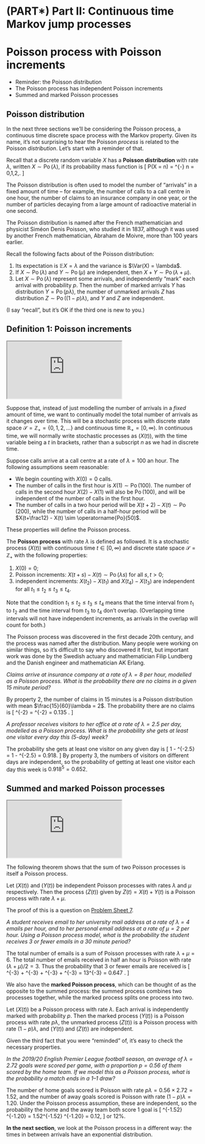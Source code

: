 # (PART\*) Part II: Continuous time Markov jump processes  {-}


# Poisson process with Poisson increments  {#S13-poisson-poisson}


::: {.mysummary}
* Reminder: the Poisson distribution
* The Poisson process has independent Poisson increments
* Summed and marked Poisson processes
:::


\newcommand{\Po}{\operatorname{Po}}
\newcommand{\ee}{\mathrm{e}}


## Poisson distribution {#poisson-dist}

In the next three sections we'll be considering the Poisson process, a continuous time discrete space process with the Markov property. Given its name, it's not surprising to hear the Poisson *process* is related to the Poisson *distribution*. Let's start with a reminder of that.

Recall that a discrete random variable $X$ has a **Poisson distribution** with rate $\lambda$, written $X \sim \Po(\lambda)$, if its probability mass function is
  \[ \mathbb P(X = n) = \ee^{-\lambda} \frac{\lambda^n}{n!} \qquad n = 0,1,2,\dots. \]
  
The Poisson distribution is often used to model the number of "arrivals" in a fixed amount of time -- for example, the number of calls to a call centre in one hour, the number of claims to an insurance company in one year, or the number of particles decaying from a large amount of radioactive material in one second.

The Poisson distribution is named after the French mathematician and physicist Siméon Denis Poisson, who studied it in 1837, although it was used by another French mathematician, Abraham de Moivre, more than 100 years earlier.
  
Recall the following facts about of the Poisson distribution:

1. Its expectation is $\mathbb EX = \lambda$ and the variance is $\Var(X) = \lambda$.
2. If $X \sim \Po(\lambda)$ and $Y \sim \Po(\mu)$ are independent, then $X + Y \sim \Po(\lambda+\mu)$.
3. Let $X \sim \Po(\lambda)$ represent some arrivals, and independently "mark" each arrival with probability $p$. Then the number of marked arrivals $Y$ has distribution $Y = \Po(p\lambda)$, the number of unmarked arrivals $Z$ has distribution $Z \sim \Po((1-p)\lambda)$, and $Y$ and $Z$ are independent.

(I say "recall", but it's OK if the third one is new to you.)



## Definition 1: Poisson increments {#poisson-def-poisson}



:::: {.videowrap}
::: {.videowrapper}
<iframe src="https://www.youtube.com/embed/PeMq_cHiCr0"></iframe>
:::
::::



Suppose that, instead of just modelling the number of arrivals in a *fixed* amount of time, we want to continually model the total number of arrivals as it changes over time. This will be a stochastic process with discrete state space $\mathcal S = \mathbb Z_+ = \{0,1,2,\dots\}$ and continuous time $\mathbb R_+ = [0,\infty)$. In continuous time, we will normally write stochastic processes as $(X(t))$, with the time variable being a $t$ in brackets, rather than a subscript $n$ as we had in discrete time.

Suppose calls arrive at a call centre at a rate of $\lambda = 100$ an hour. The following assumptions seem reasonable:

* We begin counting with $X(0) = 0$ calls.
* The number of calls in the first hour is $X(1) \sim \Po(100)$. The number of calls in the second hour $X(2) - X(1)$ will also be $\Po(100)$, and will be independent of the number of calls in the first hour.
* The number of calls in a two hour period will be $X(t+2) - X(t) \sim \Po(200)$, while the number of calls in a half-hour period will be $X(t+\frac12) - X(t) \sim \Po(50)$.

These properties will define the Poisson process.

:::{.definition #poisson-def-1}
The **Poisson process** with rate $\lambda$ is defined as followed. It is a stochastic process $(X(t))$ with continuous time $t \in [0,\infty)$ and discrete state space $\mathcal S = \mathbb Z_+$ with the following properties:

1. $X(0) = 0$;
2. Poisson increments: $X(t+s) - X(t) \sim \Po(\lambda s)$ for all $s,t>0$;
3. independent increments: $X(t_2) - X(t_1)$ and $X(t_4) - X(t_3)$ are independent for all $t_1 \leq t_2 \leq t_3 \leq t_4$.
:::

Note that the condition $t_1 \leq t_2 \leq t_3 \leq t_4$ means that the time interval from $t_1$ to $t_2$ and the time interval from $t_3$ to $t_4$ don't overlap. (Overlapping time intervals will not have independent increments, as arrivals in the overlap will count for both.)

The Poisson process was discovered in the first decade 20th century, and the process was named after the distribution. Many people were working on similar things, so it's difficult to say who discovered it first, but important work was done by the Swedish actuary and mathematician Filip Lundberg and the Danish engineer and mathematician AK Erlang.

:::{.example #poisson-ex-1}
*Claims arrive at insurance company at a rate of $\lambda = 8$ per hour, modelled as a Poisson process. What is the probability there are no claims in a given $15$ minute period?*

By property 2, the number of claims in $15$ minutes is a Poisson distribution with mean $\frac{15}{60}\lambda = 2$. The probability there are no claims is
\[ \ee^{-2} \frac{2^0}{0!} = \ee^{-2} = 0.135 . \]
:::

::: {.example #poisson-ex-2}
*A professor receives visitors to her office at a rate of $\lambda = 2.5$ per day, modelled as a Poisson process. What is the probability she gets at least one visitor every day this (5-day) week?*

The probability she gets at least one visitor on any given day is
\[ 1 - \ee^{-2.5} \frac{2.5^0}{0!} = 1 - \ee^{-2.5} = 0.918.   \]
By property 3, the numbers of visitors on different days are independent, so the probability of getting at least one visitor each day this week is
$0.918^5 = 0.652$.
:::


  
  
## Summed and marked Poisson processes {#summed-marked}


:::: {.videowrap}
::: {.videowrapper}
<iframe src="https://www.youtube.com/embed/3bassWPMBVY"></iframe>
:::
::::


The following theorem shows that the sum of two Poisson processes is itself a Poisson process.

::: {.theorem #summed}
Let $(X(t))$ and $(Y(t))$ be independent Poisson processes with rates $\lambda$ and $\mu$ respectively. Then the process $(Z(t))$ given by $Z(t) = X(t) + Y(t)$ is a Poisson process with rate $\lambda+\mu$.
:::

::: {.proof}
The proof of this is a question on [Problem Sheet 7](#P07).
:::

:::{.example #poisson-ex-3}
*A student receives email to her university mail address at a rate of $\lambda = 4$ emails per hour, and to her personal email address at a rate of $\mu = 2$ per hour. Using a Poisson process model, what is the probability the student receives 3 or fewer emails in a 30 minute period?*

The total number of emails is a sum of Poisson processes with rate $\lambda + \mu = 6$. The total number of emails received in half an hour is Poisson with rate $(\lambda + \mu)/2 = 3$. Thus the probability that 3 or fewer emails are received is
\[ \ee^{-3} \frac{3^0}{0!} + \ee^{-3} \frac{3^1}{1!} + \ee^{-3} \frac{3^2}{2!} + \ee^{-3} \frac{3^3}{3!} = 13\ee^{-3} = 0.647 . \]
:::

We also have the **marked Poisson process**, which can be thought of as the opposite to the summed process: the summed process combines two processes together, while the marked process splits one process into two.

::: {.theorem #marked}
Let $(X(t))$ be a Poisson process with rate $\lambda$. Each arrival is independently marked with probability $p$. Then the marked process $(Y(t))$ is a Poisson process with rate $p\lambda$, the unmarked process $(Z(t))$ is a Poisson process with rate $(1-p)\lambda$, and $(Y(t))$ and $(Z(t))$ are independent.
:::

::: {.proof}
Given the third fact that you were "reminded" of, it's easy to check the necessary properties.
:::

::: {.example #pois-ex-4}
*In the 2019/20 English Premier League football season, an average of $\lambda = 2.72$ goals were scored per game, with a proportion $p = 0.56$ of them scored by the home team. If we model this as a Poisson process, what is the probability a match ends in a 1--1 draw?*

The number of home goals scored is Poisson with rate $p\lambda = 0.56\times 2.72 = 1.52$, and the number of away goals scored is Poisson with rate $(1-p)\lambda = 1.20$. Under the Poisson process assumption, these are independent, so the probability the home and the away team both score $1$ goal is
\[ \ee^{-1.52} \frac{1.52^1}{1!} \times  \ee^{-1.20} \frac{1.20^1}{1!} = 1.52\ee^{-1.52} \times 1.20 \ee^{-1.20} =  0.12, \]
or 12%.
:::


::: {.mysummary}
**In the next section**, we look at the Poisson process in a different way: the times in between arrivals have an exponential distribution.
:::